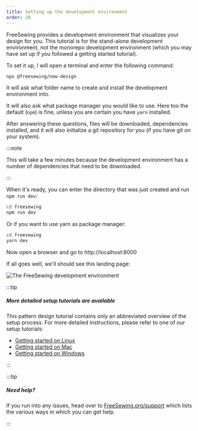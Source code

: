 ```yaml
---
title: Setting up the development environment
order: 20
---
```


FreeSewing provides a development environment that visualizes your design for
you. This tutorial is for the stand-alone development environment, not the
monorepo development environment (which you may have set up if you followed a
getting started tutorial).

To set it up, I will open a terminal and enter the following command:

```sh
npx @freesewing/new-design
```

It will ask what folder name to create and install the development
environment into.

It will also ask what package manager you would like to use.
Here too the default (`npm`) is fine, unless you are certain you have `yarn` installed.

After answering these questions, files will be downloaded, dependencies installed,
and it will also initialize a git repository for you (if you have git on your system).

:::note

This will take a few minutes because the development environment has a number
of dependencies that need to be downloaded.

:::

When it's ready, you can enter the directory that was just created and run `npm run dev`:

```sh
cd freesewing
npm run dev
```

Or if you want to use yarn as package manager:

```sh
cd freesewing
yarn dev
```

Now open a browser and go to http://localhost:8000

If all goes well, we'll should see this landing page:

![The FreeSewing development environment](./nd.png)

:::tip

##### More detailed setup tutorials are available

This pattern design tutorial contains only an abbreviated overview
of the setup process.
For more detailed instructions, please refer to one of our setup tutorials:

- [Getting started on Linux](/tutorials/getting-started-linux)
- [Getting started on Mac](/tutorials/getting-started-mac)
- [Getting started on Windows](/tutorials/getting-started-windows)

:::

:::tip

##### Need help?

If you run into any issues, head over to [FreeSewing.org/support](https://next.freesewing.org/support)
which lists the various ways in which you can get help.

:::
